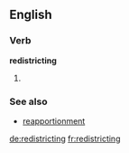 ==English==

===Verb===
'''redistricting'''

# {{third-person singular of|redistrict}}

===See also===
* [[reapportionment]]

[[de:redistricting]]
[[fr:redistricting]]